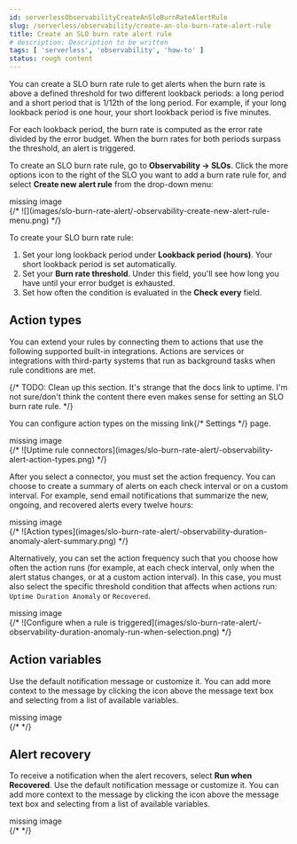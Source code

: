 ```yaml
---
id: serverlessObservabilityCreateAnSloBurnRateAlertRule
slug: /serverless/observability/create-an-slo-burn-rate-alert-rule
title: Create an SLO burn rate alert rule
# description: Description to be written
tags: [ 'serverless', 'observability', 'how-to' ]
status: rough content
---
```



<RoughContent />

<div id="slo-burn-rate-alert"></div>

<DocCallOut template="beta" />
You can create a SLO burn rate rule to get alerts when the burn rate is above a defined threshold for two different lookback periods: a long period and a short period that is 1/12th of the long period. 
For example, if your long lookback period is one hour, your short lookback period is five minutes.

For each lookback period, the burn rate is computed as the error rate divided by the error budget. 
When the burn rates for both periods surpass the threshold, an alert is triggered.

To create an SLO burn rate rule, go to **Observability → SLOs**. Click the more options icon to the right of the SLO you want to add a burn rate rule for, and select **Create new alert rule** from the drop-down menu:

<div style={{ backgroundColor: "#F1F4FA", width: "100%", height: "250px", textAlign: "center", paddingTop: "110px", marginBottom: "20px" }}><DocIcon type="image" title="missing image"/> missing image</div>
{/* ![](images/slo-burn-rate-alert/-observability-create-new-alert-rule-menu.png) */}

To create your SLO burn rate rule:

1. Set your long lookback period under **Lookback period (hours)**. Your short lookback period is set automatically.
1. Set your **Burn rate threshold**. Under this field, you'll see how long you have until your error budget is exhausted.
1. Set how often the condition is evaluated in the **Check every** field.

<div id="action-types-slo"></div>

## Action types

You can extend your rules by connecting them to actions that use the following
supported built-in integrations. Actions are services or integrations with
third-party systems that run as background tasks when rule conditions are met.

{/* TODO: Clean up this section. It's strange that the docs link to uptime. I'm not sure/don't think the content there even makes sense for setting an SLO burn rate rule. */}

You can configure action types on the <DocBadge><DocIcon size="s" type="unlink" title="missing link"/> missing link</DocBadge>{/*  <DocLink id="enObservabilityConfigureUptimeSettings" section="configure-connectors">Settings</DocLink> */} page.

<div style={{ backgroundColor: "#F1F4FA", width: "100%", height: "250px", textAlign: "center", paddingTop: "110px", marginBottom: "20px" }}><DocIcon type="image" title="missing image"/> missing image</div>
{/* ![Uptime rule connectors](images/slo-burn-rate-alert/-observability-alert-action-types.png) */}

After you select a connector, you must set the action frequency. You can choose to create a summary of alerts on each check interval or on a custom interval. For example, send email notifications that summarize the new, ongoing, and recovered alerts every twelve hours:

<div style={{ backgroundColor: "#F1F4FA", width: "100%", height: "250px", textAlign: "center", paddingTop: "110px", marginBottom: "20px" }}><DocIcon type="image" title="missing image"/> missing image</div>
{/* ![Action types](images/slo-burn-rate-alert/-observability-duration-anomaly-alert-summary.png) */}

Alternatively, you can set the action frequency such that you choose how often the action runs (for example, at each check interval, only when the alert status changes, or at a custom action interval). In this case, you must also select the specific threshold condition that affects when actions run: `Uptime Duration Anomaly` or `Recovered`.

<div style={{ backgroundColor: "#F1F4FA", width: "100%", height: "250px", textAlign: "center", paddingTop: "110px", marginBottom: "20px" }}><DocIcon type="image" title="missing image"/> missing image</div>
{/* ![Configure when a rule is triggered](images/slo-burn-rate-alert/-observability-duration-anomaly-run-when-selection.png) */}

<div id="action-variables-slo"></div>

## Action variables

Use the default notification message or customize it.
You can add more context to the message by clicking the icon above the message text box
and selecting from a list of available variables.

<div style={{ backgroundColor: "#F1F4FA", width: "100%", height: "250px", textAlign: "center", paddingTop: "110px", marginBottom: "20px" }}><DocIcon type="image" title="missing image"/> missing image</div>
{/* <DocImage size="xl" url="images/slo-burn-rate-alert/-observability-duration-anomaly-alert-default-message.png" alt="Default notification message for Uptime duration anomaly rules with open 'Add variable' popup listing available action variables" /> */}

<div id="recovery-variables-slo"></div>

## Alert recovery

To receive a notification when the alert recovers, select **Run when Recovered**. Use the default notification message or customize it. You can add more context to the message by clicking the icon above the message text box and selecting from a list of available variables.

<div style={{ backgroundColor: "#F1F4FA", width: "100%", height: "250px", textAlign: "center", paddingTop: "110px", marginBottom: "20px" }}><DocIcon type="image" title="missing image"/> missing image</div>
{/* <DocImage size="xl" url="images/slo-burn-rate-alert/-observability-duration-anomaly-alert-recovery.png" alt="Default recovery message for Uptime duration anomaly rules with open 'Add variable' popup listing available action variables" /> */}